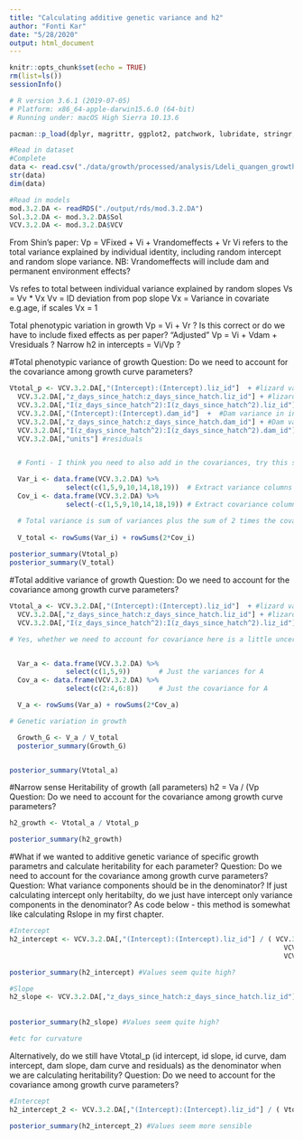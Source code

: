 ```yaml
---
title: "Calculating additive genetic variance and h2"
author: "Fonti Kar"
date: "5/28/2020"
output: html_document
---
```


```r
knitr::opts_chunk$set(echo = TRUE)
rm(list=ls())
sessionInfo()

# R version 3.6.1 (2019-07-05)
# Platform: x86_64-apple-darwin15.6.0 (64-bit)
# Running under: macOS High Sierra 10.13.6

pacman::p_load(dplyr, magrittr, ggplot2, patchwork, lubridate, stringr, tidyr, MCMCglmm, bookdown, pander, brms, janitor)

#Read in dataset
#Complete
data <- read.csv("./data/growth/processed/analysis/Ldeli_quangen_growth_for_analysis.csv", stringsAsFactors = F)
str(data)
dim(data)

#Read in models
mod.3.2.DA <- readRDS("./output/rds/mod.3.2.DA")
Sol.3.2.DA <- mod.3.2.DA$Sol
VCV.3.2.DA <- mod.3.2.DA$VCV
```

From Shin's paper:
Vp = VFixed + Vi + Vrandomeffects + Vr
Vi refers to the total variance explained by individual identity, including random intercept and random slope variance. NB: Vrandomeffects will include dam and permanent environment effects?

Vs refes to total between individual variance explained by random slopes
Vs = Vv * Vx
Vv = ID deviation from pop slope
Vx = Variance in covariate e.g.age, if scales Vx = 1 


Total phenotypic variation in growth
Vp = Vi + Vr ? Is this correct or do we have to include fixed effects as per paper? 
"Adjusted" Vp = Vi + Vdam + Vresiduals ?
Narrow h2 in intercepts =  Vi/Vp ?

#Total phenotypic variance of growth
Question: Do we need to account for the covariance among growth curve parameters? 
```r
Vtotal_p <- VCV.3.2.DA[,"(Intercept):(Intercept).liz_id"]  + #lizard variance in intercept
  VCV.3.2.DA[,"z_days_since_hatch:z_days_since_hatch.liz_id"] + #lizard variance in slope
  VCV.3.2.DA[,"I(z_days_since_hatch^2):I(z_days_since_hatch^2).liz_id"] + #lizard variance in curve
  VCV.3.2.DA[,"(Intercept):(Intercept).dam_id"]  +  #Dam variance in intercept
  VCV.3.2.DA[,"z_days_since_hatch:z_days_since_hatch.dam_id"] + #Dam variance in slope
  VCV.3.2.DA[,"I(z_days_since_hatch^2):I(z_days_since_hatch^2).dam_id"] + #Dam variance in curve
  VCV.3.2.DA[,"units"] #residuals


  # Fonti - I think you need to also add in the covariances, try this simplified version.

  Var_i <- data.frame(VCV.3.2.DA) %>%
              select(c(1,5,9,10,14,18,19))  # Extract variance columns
  Cov_i <- data.frame(VCV.3.2.DA) %>%
              select(-c(1,5,9,10,14,18,19)) # Extract covariance columns

  # Total variance is sum of variances plus the sum of 2 times the covariances. This should give you the TOTAL variance in P (mass), but because this is an estimate of the population parameters it won't match your sample (i.e., lnMass data).
  
  V_total <- rowSums(Var_i) + rowSums(2*Cov_i) 
  
posterior_summary(Vtotal_p)
posterior_summary(V_total)

```

#Total additive variance of growth
Question: Do we need to account for the covariance among growth curve parameters? 
```r
Vtotal_a <- VCV.3.2.DA[,"(Intercept):(Intercept).liz_id"]  + #lizard variance in intercept
  VCV.3.2.DA[,"z_days_since_hatch:z_days_since_hatch.liz_id"] + #lizard variance in slope
  VCV.3.2.DA[,"I(z_days_since_hatch^2):I(z_days_since_hatch^2).liz_id"]  #lizard variance in curve

# Yes, whether we need to account for covariance here is a little uncertain. If we want the total genetic variance in growth in an average environment, I would think we need to account for the covariance as well.


  Var_a <- data.frame(VCV.3.2.DA) %>%
              select(c(1,5,9))       # Just the variances for A
  Cov_a <- data.frame(VCV.3.2.DA) %>%
              select(c(2:4,6:8))     # Just the covariance for A

  V_a <- rowSums(Var_a) + rowSums(2*Cov_a)

# Genetic variation in growth

  Growth_G <- V_a / V_total
  posterior_summary(Growth_G)


posterior_summary(Vtotal_a)
```

#Narrow sense Heritability of growth (all parameters)
h2 = Va / (Vp 
Question: Do we need to account for the covariance among growth curve parameters? 
```r
h2_growth <- Vtotal_a / Vtotal_p

posterior_summary(h2_growth)
```

#What if we wanted to additive genetic variance of specific growth parametrs and calculate heritability for each parameter? 
Question: Do we need to account for the covariance among growth curve parameters?
Question: What variance components should be in the denominator? If just calculating intercept only heritabilty, do we just have intercept only variance components in the denominator? As code below - this method is somewhat like calculating Rslope in my first chapter.

```r
#Intercept
h2_intercept <- VCV.3.2.DA[,"(Intercept):(Intercept).liz_id"] / ( VCV.3.2.DA[,"(Intercept):(Intercept).liz_id"] +
                                                                    VCV.3.2.DA[,"(Intercept):(Intercept).dam_id"] +
                                                                    VCV.3.2.DA[,"units"] )

posterior_summary(h2_intercept) #Values seem quite high? 

#Slope
h2_slope <- VCV.3.2.DA[,"z_days_since_hatch:z_days_since_hatch.liz_id"] / ( VCV.3.2.DA[,"z_days_since_hatch:z_days_since_hatch.liz_id"] +
                                                                              VCV.3.2.DA[,"z_days_since_hatch:z_days_since_hatch.dam_id"] +
                                                                              VCV.3.2.DA[,"units"] )
posterior_summary(h2_slope) #Values seem quite high? 

#etc for curvature
```

Alternatively, do we still have Vtotal_p (id intercept, id slope, id curve, dam intercept, dam slope, dam curve and residuals) as the denominator when we are calculating heritability? 
Question: Do we need to account for the covariance among growth curve parameters?

```r
#Intercept
h2_intercept_2 <- VCV.3.2.DA[,"(Intercept):(Intercept).liz_id"] / ( Vtotal_p)

posterior_summary(h2_intercept_2) #Values seem more sensible
```


